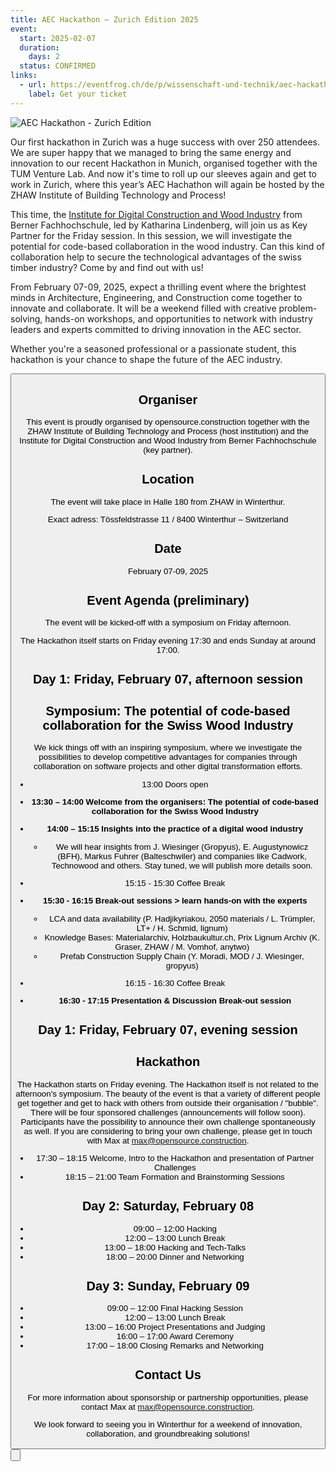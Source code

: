 ```yaml
---
title: AEC Hackathon – Zurich Edition 2025
event:
  start: 2025-02-07
  duration:
    days: 2
  status: CONFIRMED
links:
  - url: https://eventfrog.ch/de/p/wissenschaft-und-technik/aec-hackathon-zurich-edition-2025-7270451391507675969.html
    label: Get your ticket
---
```


![AEC Hackathon - Zurich Edition](/images/events/20250207_AEC-Hackathon-ZurichV5.png "AEC Hackathon - Zurich Edition")

Our first hackathon in Zurich was a huge success with over 250 attendees. We are super happy that we managed to bring the same energy and innovation to our recent Hackathon in Munich, organised together with the TUM Venture Lab. 
And now it's time to roll up our sleeves again and get to work in Zurich, where this year’s AEC Hachathon will again be hosted by the ZHAW Institute of Building Technology and Process!

This time, the [Institute for Digital Construction and Wood Industry](https://www.bfh.ch/en/research/research-areas/institute-digital-construction-wood-industry/) from Berner Fachhochschule, led by Katharina Lindenberg, will join us as Key Partner for the Friday session. In this session, we will investigate the potential for code-based collaboration in the wood industry. Can this kind of collaboration help to secure the technological advantages of the swiss timber industry? Come by and find out with us!

From February 07-09, 2025, expect a thrilling event where the brightest minds in Architecture, Engineering, and Construction come together to innovate and collaborate. It will be a weekend filled with creative problem-solving, hands-on workshops, and opportunities to network with industry leaders and experts committed to driving innovation in the AEC sector.

Whether you're a seasoned professional or a passionate student, this hackathon is your chance to shape the future of the AEC industry.

<Button
  target="https://eventfrog.ch/de/p/wissenschaft-und-technik/aec-hackathon-zurich-edition-2025-7270451391507675969.html"
  label="Get your ticket here"
  type="primary"
  icon="right"
/>

## Organiser

This event is proudly organised by opensource.construction together with the ZHAW Institute of Building Technology and Process (host institution) and the Institute for Digital Construction and Wood Industry from Berner Fachhochschule (key partner). 

## Location

<p>The event will take place in Halle 180 from ZHAW in Winterthur.</p>
Exact adress: Tössfeldstrasse 11 / 8400 Winterthur – Switzerland

## Date

February 07-09, 2025

## Event Agenda (preliminary)

<p>The event will be kicked-off with a symposium on Friday afternoon.</p>
<p>
  The Hackathon itself starts on Friday evening 17:30 and ends Sunday at around
  17:00.
</p>

## Day 1: Friday, February 07, afternoon session

## Symposium: The potential of code-based collaboration for the Swiss Wood Industry

We kick things off with an inspiring symposium, where we investigate the possibilities to develop competitive advantages for companies through collaboration on software projects and other digital transformation efforts.

- 13:00 Doors open
- **13:30 – 14:00 Welcome from the organisers: The potential of code-based collaboration for the Swiss Wood Industry**
- **14:00 – 15:15 Insights into the practice of a digital wood industry**
  - We will hear insights from J. Wiesinger (Gropyus), E. Augustynowicz (BFH), Markus Fuhrer (Balteschwiler) and companies like Cadwork, Technowood and others. Stay tuned, we will publish more details soon.

- 15:15 - 15:30 Coffee Break

- **15:30 - 16:15 Break-out sessions > learn hands-on with the experts**
  - LCA and data availability (P. Hadjikyriakou, 2050 materials / L. Trümpler, LT+ / H. Schmid, lignum)
  - Knowledge Bases: Materialarchiv, Holzbaukultur.ch, Prix Lignum Archiv (K. Graser, ZHAW / M. Vomhof, anytwo)
  - Prefab Construction Supply Chain (Y. Moradi, MOD / J. Wiesinger, gropyus)

- 16:15 - 16:30 Coffee Break

- **16:30 - 17:15 Presentation & Discussion Break-out session**

## Day 1: Friday, February 07, evening session

## Hackathon

The Hackathon starts on Friday evening. The Hackathon itself is not related to the afternoon's symposium. The beauty of the event is that a variety of different people get together and get to hack with others from outside their organisation / "bubble".
There will be four sponsored challenges (announcements will follow soon). Participants have the possibility to announce their own challenge spontaneously as well. If you are considering to bring your own challenge, please get in touch with Max at [max@opensource.construction](mailto:max@opensource.construction).

- 17:30 – 18:15 Welcome, Intro to the Hackathon and presentation of Partner Challenges
- 18:15 – 21:00 Team Formation and Brainstorming Sessions

## Day 2: Saturday, February 08

- 09:00 – 12:00 Hacking
- 12:00 – 13:00 Lunch Break
- 13:00 – 18:00 Hacking and Tech-Talks
- 18:00 – 20:00 Dinner and Networking

## Day 3: Sunday, February 09

- 09:00 – 12:00 Final Hacking Session
- 12:00 – 13:00 Lunch Break
- 13:00 – 16:00 Project Presentations and Judging
- 16:00 – 17:00 Award Ceremony
- 17:00 – 18:00 Closing Remarks and Networking

## Contact Us

For more information about sponsorship or partnership opportunities, please contact Max at [max@opensource.construction](mailto:max@opensource.construction).

We look forward to seeing you in Winterthur for a weekend of innovation, collaboration, and groundbreaking solutions!

<Button
  target="https://eventfrog.ch/de/p/wissenschaft-und-technik/aec-hackathon-zurich-edition-2025-7270451391507675969.html"
  label="Get your ticket here"
  type="primary"
  icon="right"
/>
